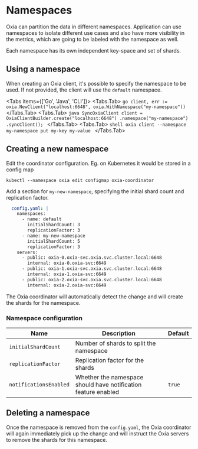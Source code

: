 
# Namespaces

Oxia can partition the data in different namespaces. Application can use namespaces to isolate different use cases
and also have more visibility in the metrics, which are going to be labeled with the namespace as well.

Each namespace has its own independent key-space and set of shards.

## Using a namespace

When creating an Oxia client, it's possible to specify the namespace to be used. If not provided,
the client will use the `default` namespace.

 <Tabs items={['Go', 'Java', 'CLI']}>
        <Tabs.Tab>
            ```go
            client, err := oxia.NewClient("localhost:6648", oxia.WithNamespace("my-namespace"))
            ```
        </Tabs.Tab>
        <Tabs.Tab>
            ```java
            SyncOxiaClient client = OxiaClientBuilder.create("localhost:6648")
                .namespace("my-namespace")
                .syncClient();
            ```
        </Tabs.Tab>
        <Tabs.Tab>
            ```shell
            oxia client --namespace my-namespace put my-key my-value
            ```
        </Tabs.Tab>
    </Tabs>


## Creating a new namespace

Edit the coordinator configuration. Eg. on Kubernetes it would be stored in a config map

```shell
kubectl --namespace oxia edit configmap oxia-coordinator
```

Add a section for `my-new-namespace`, specifying the initial shard count and replication factor.

```yaml {6-8}
  config.yaml: |
    namespaces:
      - name: default
        initialShardCount: 3
        replicationFactor: 3
      - name: my-new-namespace
        initialShardCount: 5
        replicationFactor: 3
    servers:
      - public: oxia-0.oxia-svc.oxia.svc.cluster.local:6648
        internal: oxia-0.oxia-svc:6649
      - public: oxia-1.oxia-svc.oxia.svc.cluster.local:6648
        internal: oxia-1.oxia-svc:6649
      - public: oxia-2.oxia-svc.oxia.svc.cluster.local:6648
        internal: oxia-2.oxia-svc:6649
```

The Oxia coordinator will automatically detect the change and will create the shards for the namespace.

### Namespace configuration

| Name                   | Description                                                    | Default |
|------------------------|----------------------------------------------------------------|---------|
| `initialShardCount`    | Number of shards to split the namespace                        |         |
| `replicationFactor`    | Replication factor for the shards                              |         |
| `notificationsEnabled` | Whether the namespace should have notification feature enabled | `true`  |

## Deleting a namespace

Once the namespace is removed from the `config.yaml`, the Oxia coordinator will again immediately
pick up the change and will instruct the Oxia servers to remove the shards for this namespace.